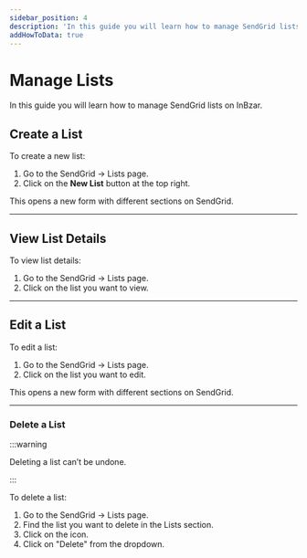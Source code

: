 ```yaml
---
sidebar_position: 4
description: 'In this guide you will learn how to manage SendGrid lists on InBzar.'
addHowToData: true
---
```



# Manage Lists

In this guide you will learn how to manage SendGrid lists on InBzar.

## Create a List

To create a new list:

1. Go to the SendGrid → Lists page.
2. Click on the **New List** button at the top right.

This opens a new form with different sections on SendGrid.

---

## View List Details

To view list details:

1. Go to the SendGrid → Lists page.
2. Click on the list you want to view.

---

## Edit a List

To edit a list:

1. Go to the SendGrid → Lists page.
2. Click on the list you want to edit.

This opens a new form with different sections on SendGrid.

---

### Delete a List

:::warning

Deleting a list can’t be undone.

:::

To delete a list:

1. Go to the SendGrid → Lists page.
2. Find the list you want to delete in the Lists section.
3. Click on the <UiIcon lightIcon="https://res.cloudinary.com/dza7lstvk/image/upload/v1667999308/Medusa%20Docs/UI%20Icons/1ordBC6_ssysel.png" darkIcon="https://res.cloudinary.com/dza7lstvk/image/upload/v1667999326/Medusa%20Docs/UI%20Icons/dSwWYBH_stzgoi.png" alt="three dots" /> icon.
4. Click on "Delete" from the dropdown.
